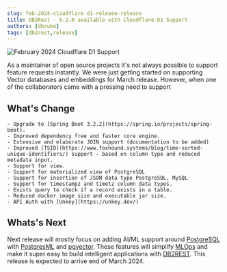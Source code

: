 ```yaml
---
slug: feb-2024-cloudflare-d1-release-release
title: DB2Rest - 0.2.0 available with Cloudflare D1 Support
authors: [dhrubo]
tags: [db2rest,release]
---
```


![February 2024 Cloudflare D1 Support](./cloudflare-d1-feb-24.png)

As a maintainer of open source projects it's not always possible to support feature requests instantly.
We were just getting started on supporting Vector databases and embeddings for March release.
However, when one of the collaborators came with a pressing need to support

## What's Change

    - Upgrade to [Spring Boot 3.2.2](https://spring.io/projects/spring-boot).
    - Improved dependency free and faster core engine.
    - Extensive and elaborate JOIN support (documentation to be added)
    - Improved [TSID](https://www.foxhound.systems/blog/time-sorted-unique-identifiers/) support - based on column type and reduced metadata input.
    - Support for view.
    - Support for materialized view of PostgreSQL
    - Support for insertion of JSON data type PostgreSQL, MySQL
    - Support for timestampz and timetz column data types.
    - Exists query to check if a record exists in a table.
    - Reduced docker image size and executable jar size.
    - API Auth with [Unkey](https://unkey.dev/)


## Whats's Next

Next release will mostly focus on adding AI/ML support around [PostgreSQL](https://www.postgresql.org/)
with [PostgresML](https://postgresml.org/) and [pgvector](https://github.com/pgvector/pgvector).
These features will simplify [MLOps](https://ml-ops.org/) and make it super easy to build intelligent applications with
[DB2REST](https://db2rest.com). This release is expected to arrive end of March 2024.


